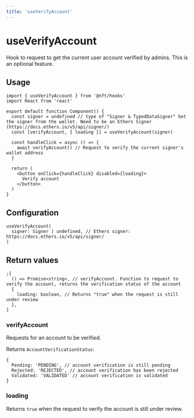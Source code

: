 ```yaml
---
title: 'useVerifyAccount'
---
```


# useVerifyAccount

Hook to request to get the current user account verified by admins. This is an optional feature.

## Usage

```tsx
import { useVerifyAccount } from '@nft/hooks'
import React from 'react'

export default function Component() {
  const signer = undefined // type of "Signer & TypedDataSigner" Get the signer from the wallet. Need to be an Ethers Signer (https://docs.ethers.io/v5/api/signer/)
  const [verifyAccount, { loading }] = useVerifyAccount(signer)

  const handleClick = async () => {
    await verifyAccount() // Request to verify the current signer's wallet address
  }

  return (
    <button onClick={handleClick} disabled={loading}>
      Verify account
    </button>
  )
}
```

## Configuration

```tsx
useVerifyAccount(
  signer: Signer | undefined, // Ethers signer: https://docs.ethers.io/v5/api/signer/
)
```

## Return values

```tsx
;[
  () => Promise<string>, // verifyAccount. Function to request to verify the account, returns the verification status of the account
  {
    loading: boolean, // Returns "true" when the request is still under review
  },
]
```

### verifyAccount

Requests for an account to be verified.

Returns `AccountVerificationStatus`:

```tsx
{
  Pending: 'PENDING', // account verification is still pending
  Rejected: 'REJECTED', // account verification has been rejected
  Validated: 'VALIDATED' // account verification is validated
}
```

### loading

Returns `true` when the request to verify the account is still under review.
